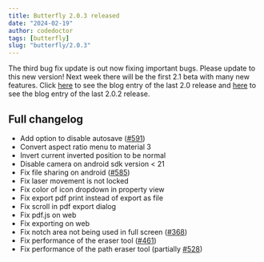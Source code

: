 ```yaml
---
title: Butterfly 2.0.3 released
date: "2024-02-19"
author: codedoctor
tags: [butterfly]
slug: "butterfly/2.0.3"
---
```


The third bug fix update is out now fixing important bugs. Please update to this new version!
Next week there will be the first 2.1 beta with many new features.
Click [here](/butterfly/2.0) to see the blog entry of the last 2.0 release and [here](/butterfly/2.0.2) to see the blog entry of the last 2.0.2 release.

## Full changelog

* Add option to disable autosave ([#591](https://github.com/LinwoodDev/Butterfly/issues/591))
* Convert aspect ratio menu to material 3
* Invert current inverted position to be normal
* Disable camera on android sdk version < 21
* Fix file sharing on android ([#585](https://github.com/LinwoodDev/Butterfly/issues/585))
* Fix laser movement is not locked
* Fix color of icon dropdown in property view
* Fix export pdf print instead of export as file
* Fix scroll in pdf export dialog
* Fix pdf.js on web
* Fix exporting on web
* Fix notch area not being used in full screen ([#368](https://github.com/LinwoodDev/Butterfly/issues/368))
* Fix performance of the eraser tool ([#461](https://github.com/LinwoodDev/Butterfly/issues/461))
* Fix performance of the path eraser tool (partially [#528](https://github.com/LinwoodDev/Butterfly/issues/528))
